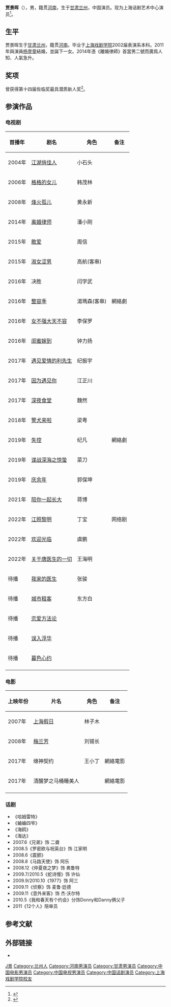 {{艺人
| 姓名 = 贾景晖
| 类型 = 男演员
| 图片 =
| 图片简介 =
| 图片尺寸 =
| 英文名 = Marc
| 羅馬拼音 = Jia Jinghui
| 国籍 = {{PRC}}
| 民族 =  
| 籍贯 = [[河南|河南]]
| 出生日期 = {{birth date and age|mf=yes|1982|11|26}}
| 出生地点 = {{CHN}}[[甘肃省|甘肃省]][[兰州|兰州]]
| 职业 = 演员
| 语言 = [[普通话|普通话]]
| 教育程度 = [[上海戏剧学院|上海戏剧学院]]
| 配偶 = {{marriage|[[杨壹童|杨壹童]]|Jan 8, 2011}}
| 兒女 = 女兒：Nicole（{{age|2011|6|22}}歲）
| 出道日期 = 
| 经纪公司 = [[耀客传媒|耀客传媒]]
| 出道作 =
| 代表作 = 《[[離婚律師|離婚律師]]》
| 網站 =
| 獎項 =
| IMDb = 8875671
}}
'''贾景晖'''（{{bd|1982年|11月26日|catIdx=J贾}}），男，籍贯[[河南|河南]]，生于[[甘肃|甘肃]][[兰州|兰州]]，中国演员。现为上海话剧艺术中心演员<ref>{{cite news|title=资料：话剧《守岁》--演员贾景晖|url=http://ent.sina.com.cn/j/2011-12-04/15473498506.shtml|accessdate=2014-06-01|newspaper=新浪|date=2011-12-04|archive-date=2017-04-23|archive-url=https://web.archive.org/web/20170423153143/http://ent.sina.com.cn/j/2011-12-04/15473498506.shtml|dead-url=no}}</ref>。

== 生平 ==
贾景晖生于[[甘肃|甘肃]][[兰州|兰州]]，籍贯[[河南|河南]]。毕业于[[上海戏剧学院|上海戏剧学院]]2002届表演系本科。2011年與演員[[杨壹童|杨壹童]]結婚，並誕下一女。2014年憑《離婚律師》首當男二號而廣爲人知、人氣急升。

== 奖项 ==
曾获得第十四届佐临奖最具潜质新人奖<ref>{{cite web|title=贾景晖（Marc）|url=http://www.youhugmedia.com/Starview.asp?id=1211|accessdate=2014-06-01|archive-url=https://web.archive.org/web/20140605052752/http://www.youhugmedia.com/Starview.asp?id=1211|archive-date=2014-06-05|dead-url=yes}}</ref>。

== 参演作品 ==
=== 电视剧 ===
{| class="wikitable sortable"
|-
! 首播年 !! 剧名 !! 角色 !! class="unsortable" | 备注
|-
| 2004年 || [[江湖俏佳人|江湖俏佳人]] || 小石头 ||
|-
| 2006年 || [[格格的女儿|格格的女儿]] || 韩茂林||
|-
| 2008年 || [[烽火孤儿|烽火孤儿]] || 黄永新 ||
|-
| 2014年 || [[离婚律师|离婚律师]] || 潘小刚 ||
|-
| 2015年  || [[敢爱|敢爱]] || 周信 ||
|-
| 2015年  || [[淑女涩男|淑女涩男]] || 高航(客串) ||
|-
| 2016年 || 决胜 || 闫学武 ||
|-
| 2016年  || [[整容季|整容季]] || 湯瑪森(客串) ||網絡劇
|-
| 2016年  || [[女不强大天不容|女不强大天不容]] || 李保罗 ||
|-
| 2016年  || [[闺蜜嫁到|闺蜜嫁到]] || 钟力扬 ||
|-
| 2017年  || [[遇见爱情的利先生|遇见爱情的利先生]] || 纪振宇 ||
|-
| 2017年  || [[因为遇见你|因为遇见你]] || 江正川 ||
|-
| 2017年 || [[深夜食堂_(亚洲华语版)|深夜食堂]] || 魏然 ||
|-
| 2018年 || [[警犬来啦|警犬来啦]] || 梁粤 ||
|-
| 2019年  || [[失控_(网络剧)|失控]] ||纪凡  ||網絡劇
|-
| 2019年 || [[谍战深海之惊蛰|谍战深海之惊蛰]] || 菜刀 ||
|-
| 2019年 || [[庆余年|庆余年]] || 郭保坤 ||
|-
| 2021年 ||[[陪你一起长大|陪你一起长大]]|| 蒋博 ||
|-
|2022年 ||[[江照黎明|江照黎明]]||丁宝 ||网络剧
|-
|2022年 ||[[欢迎光临|欢迎光临]]|| 虞鹏||
|-
|2022年 ||[[关于唐医生的一切|关于唐医生的一切]]||王海明 ||
|-
|待播 ||[[我家的医生|我家的医生]]|| 张骏||
|-
| 待播 || [[城市租客|城市租客]] || 东方白 ||
|-
| 待播 || [[恋爱方法论|恋爱方法论]] ||  ||
|-
|待播 ||[[误入浮华|误入浮华]]|| ||
|-
|待播 ||[[暮色心约|暮色心约]]|| ||
|-
|}

=== 电影 ===
{| class="wikitable sortable"
|-
! 上映年份 !! 片名 !! 角色 !! class="unsortable" | 备注
|-
| 2007年 || [[上海假日|上海假日]] || 林子木 ||
|-
| 2008年 || [[梅兰芳_(电影)|梅兰芳]] || 刘锡长 ||
|-
| 2017年 ||缞神契约 || 王小丁 ||網絡電影
|-
| 2017年 ||清醒梦之马桶睡美人 ||  ||網絡電影
|-
|}

=== 话剧 ===
* 《哈姆雷特》
* 《蛐蛐四爷》
* 《海鸥》
* 《海达》
* 2007.6《兄弟》饰 二聋
* 2008.5《罗密欧与祝英台》饰 江家明
* 2008.6《震颤》
* 2008.8《马路天使》饰 阿乐
* 2008.12《仲夏夜之梦》饰 弗鲁特
* 2009.7/2010.5《蛇诗慢》饰 许仙
* 2009.9/2010.10《1977》饰 阿三
* 2009.11《侦察》饰 麦鲁·廷德
* 2009.11《意外来客》饰 杰·沃尔特
* 2010.5《我和春天有个约会》分饰Donny和Danny俩父子
* 2011《12个人》陪审员

== 参考文献 ==
{{reflist}}

== 外部链接 ==
* {{Sinaweibo|jiajinghui1982}}

{{Authority control}}
{{DEFAULTSORT:Jia贾}}
[[Category:贾姓|J景]]
[[Category:兰州人|Category:兰州人]]
[[Category:河南男演员|Category:河南男演员]]
[[Category:甘肃男演员|Category:甘肃男演员]]
[[Category:中国电影男演员|Category:中国电影男演员]]
[[Category:中国电视男演员|Category:中国电视男演员]]
[[Category:中国话剧演员|Category:中国话剧演员]]
[[Category:上海戏剧学院校友|Category:上海戏剧学院校友]]